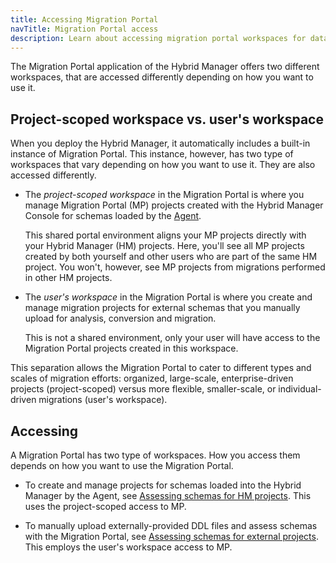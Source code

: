 ```yaml
---
title: Accessing Migration Portal
navTitle: Migration Portal access
description: Learn about accessing migration portal workspaces for database migrations with PG AI Hybrid Manager.
---
```


The Migration Portal application of the Hybrid Manager offers two different workspaces, that are accessed differently depending on how you want to use it.

## Project-scoped workspace vs. user's workspace

When you deploy the Hybrid Manager, it automatically includes a built-in instance of Migration Portal. This instance, however, has two type of workspaces that vary depending on how you want to use it. They are also accessed differently.

-   The *project-scoped workspace* in the Migration Portal is where you manage Migration Portal (MP) projects created with the Hybrid Manager Console for schemas loaded by the [Agent](/edb-postgres-ai/hybrid-manager/using_hybrid_manager/migration/migration_guides/oracle_to_hm_managed).

    This shared portal environment aligns your MP projects directly with your Hybrid Manager (HM) projects. Here, you'll see all MP projects created by both yourself and other users who are part of the same HM project. You won't, however, see MP projects from migrations performed in other HM projects.

-   The *user's workspace* in the Migration Portal is where you create and manage migration projects for external schemas that you manually upload for analysis, conversion and migration. 

    This is not a shared environment, only your user will have access to the Migration Portal projects created in this workspace.

This separation allows the Migration Portal to cater to different types and scales of migration efforts: organized, large-scale, enterprise-driven projects (project-scoped) versus more flexible, smaller-scale, or individual-driven migrations (user's workspace).

## Accessing

A Migration Portal has two type of workspaces. How you access them depends on how you want to use the Migration Portal. 

-   To create and manage projects for schemas loaded into the Hybrid Manager by the Agent, see [Assessing schemas for HM projects](hm_schema_migration.mdx). This uses the project-scoped access to MP.

-   To manually upload externally-provided DDL files and assess schemas with the Migration Portal, see [Assessing schemas for external projects](external_schema_migration.mdx). This employs the user's workspace access to MP.
